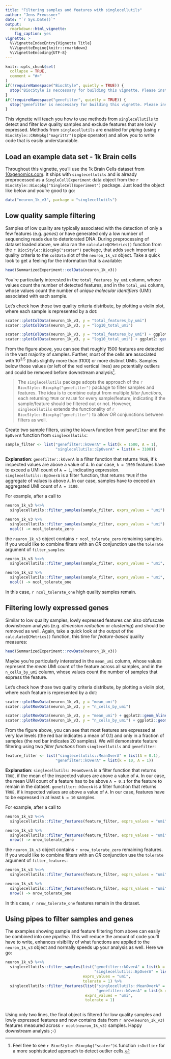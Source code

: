 ```yaml
---
title: "Filtering samples and features with singlecellutils"
author: "Jens Preussner"
date: "`r Sys.Date()`"
output: 
  rmarkdown::html_vignette:
    fig_caption: yes
vignette: >
  %\VignetteIndexEntry{Vignette Title}
  %\VignetteEngine{knitr::rmarkdown}
  %\VignetteEncoding{UTF-8}
---
```


```r
knitr::opts_chunk$set(
  collapse = TRUE,
  comment = "#>"
)
if(!requireNamespace("BiocStyle", quietly = TRUE)) {
  stop("BiocStyle is neccessary for building this vignette. Please install it.")
}
if(!requireNamespace("genefilter", quietly = TRUE)) {
  stop("genefilter is neccessary for building this vignette. Please install it.")
}
```

This vignette will teach you how to use methods from `singlecellutils` to detect and filter low quality samples and exclude features that are lowly expressed. Methods from `singlecellutils` are enabled for *piping* (using `r BiocStyle::CRANpkg("magrittr")`s pipe operator) and allow you to write code that is easily understandable.

## Load an example data set - 1k Brain cells

Throughout this vignette, you'll use the 1k Brain Cells dataset from [10xgenomics.com](https://support.10xgenomics.com/single-cell-gene-expression/datasets/3.0.0/neuron_1k_v3). It ships with `singlecellutils` and is already preprocessed as a `SingleCellExperiment` data object from the `r BiocStyle::Biocpkg("SingleCellExperiment")` package. Just load the object like below and you're good to go:

```r
data("neuron_1k_v3", package = "singlecellutils")
```

## Low quality sample filtering

Samples of low quality are typically associated with the detection of only a few features (e.g. *genes*) or have generated only a low number of sequencing reads due to deteriorated DNA. During preprocessing of dataset loaded above, we also ran the  `calculateQCMetrics()` function from the `r BiocStyle::Biocpkg("scater")` package, that adds such important quality criteria to the `colData` slot of the `neuron_1k_v3` object. Take a quick look to get a feeling for the information that is available:

```r
head(SummarizedExperiment::colData(neuron_1k_v3))
```

You're particularly interested in the `total_features_by_umi` column, whose values count the number of detected features, and in the `total_umi` column, whose values count the number of *unique molecular identifiers* (UMI) associated with each sample.

Let's check how those two quality criteria distribute, by plotting a violin plot, where each sample is represented by a dot: 

```r
scater::plotColData(neuron_1k_v3, y = "total_features_by_umi")
scater::plotColData(neuron_1k_v3, y = "log10_total_umi")
```

```r
scater::plotColData(neuron_1k_v3, y = "total_features_by_umi") + ggplot2::geom_hline(yintercept = 1500, color = "darkred") + ggplot2::coord_flip()
scater::plotColData(neuron_1k_v3, y = "log10_total_umi") + ggplot2::geom_hline(yintercept = 3.5, color = "darkred") + ggplot2::coord_flip()
```

From the figure above, you can see that roughly 1500 features are detected in the vast majority of samples. Further, most of the cells are associated with $10^{3.5}$ (thats slightly more than 3100) or more distinct UMIs. Samples below those values (or left of the red vertical lines) are potentially outliers and could be removed before downstream analysis^[Feel free to see `r BiocStyle::Biocpkg("scater")`s function `isOutlier` for a more sophisticated approach to detect outlier cells.]. 

> The `singlecellutils` package adopts the approach of the `r BiocStyle::Biocpkg("genefilter")` package to filter samples and features. The idea is to combine output from multiple *filter functions*, each returning `TRUE` or `FALSE` for every sample/feature, indicating if the sample/feature should be filtered out or not. However, `singlecellutils` extends the functionality of `r BiocStyle::Biocpkg("genefilter")` to allow *OR* conjunctions between filters as well.

Create two sample filters, using the `kOverA` function from `genefilter` and the `EpOverA` function from `singlecellutils`:

```r
sample_filter <- list("genefilter::kOverA" = list(k = 1500, A = 1),
                      "singlecellutils::EpOverA" = list(A = 3100))
```

**Explanation**: `genefilter::kOverA` is a filter function that returns `TRUE`, if `k` inspected values are above a value of `A`. In our case, `k = 1500` features have to exceed a UMI count of `A = 1`, indicating expression. `singlecellutils::EpOverA` is a filter function, that returns `TRUE` if the aggregate of values is above `A`. In our case, samples have to exceed an aggregated UMI count of `A = 3100`.

For example, after a call to

```r
neuron_1k_v3 %<>%
  singlecellutils::filter_samples(sample_filter, exprs_values = "umi")
```

```r
neuron_1k_v3 %>%
  singlecellutils::filter_samples(sample_filter, exprs_values = "umi") %>%
  ncol() -> ncol_tolerate_zero
```

the `neuron_1k_v3` object contains `r ncol_tolerate_zero` remaining samples. If you would like to combine filters with an *OR* conjunction use the `tolerate` argument of `filter_samples`:

```r
neuron_1k_v3 %<>%
  singlecellutils::filter_samples(sample_filter, exprs_values = "umi", tolerate = 1)
```

```r
neuron_1k_v3 %>%
  singlecellutils::filter_samples(sample_filter, exprs_values = "umi", tolerate = 1) %>%
  ncol() -> ncol_tolerate_one
```

In this case, `r ncol_tolerate_one` high quality samples remain.

## Filtering lowly expressed genes

Similar to low quality samples, lowly expressed features can also obfuscate downstream analysis (e.g. *dimension reduction* or *clustering*) and should be removed as well. Again, take a quick look at the output of the `calculateQCMetrics()` function, this time for *feature-based* quality measures:

```r
head(SummarizedExperiment::rowData(neuron_1k_v3))
```

Maybe you're particularly interested in the `mean_umi` column, whose values represent the *mean* UMI count of the feature across all samples, and in the `n_cells_by_umi` column, whose values count the number of samples that express the feature. 

Let's check how those two quality criteria distribute, by plotting a violin plot, where each feature is represented by a dot: 

```r
scater::plotRowData(neuron_1k_v3, y = "mean_umi")
scater::plotRowData(neuron_1k_v3, y = "n_cells_by_umi")
```

```r
scater::plotRowData(neuron_1k_v3, y = "mean_umi") + ggplot2::geom_hline(yintercept = 0.1, color = "darkred") + ggplot2::coord_flip()
scater::plotRowData(neuron_1k_v3, y = "n_cells_by_umi") + ggplot2::geom_hline(yintercept = 10, color = "darkred") + ggplot2::coord_flip()
```

From the figure above, you can see that most features are expressed at very low levels (the red bar indicates a mean of 0.1) and only in a fraction of samples (the red bar indicates 20 samples). We will demonstrate feature filtering using two *filter functions* from `singlecellutils` and `genefilter`:

```r
feature_filter <- list("singlecellutils::MeanOverA" = list(A = 0.1),
                      "genefilter::kOverA" = list(k = 10, A = 1))
```

**Explanation**: `singlecellutils::MeanOverA` is a filter function that returns `TRUE`, if the mean of the inspected values are above a value of `A`. In our case, the mean UMI count of a feature has to be above `A = 0.1` for the feature to remain in the dataset. `genefilter::kOverA` is a filter function that returns `TRUE`, if `k` inspected values are above a value of `A`. In our case, features have to be expressed in at least `k = 10` samples.

For example, after a call to

```r
neuron_1k_v3 %<>%
  singlecellutils::filter_features(feature_filter, exprs_values = "umi")
```

```r
neuron_1k_v3 %>%
  singlecellutils::filter_features(feature_filter, exprs_values = "umi") %>%
  nrow() -> nrow_tolerate_zero
```

the `neuron_1k_v3` object contains `r nrow_tolerate_zero` remaining features. If you would like to combine filters with an *OR* conjunction use the `tolerate` argument of `filter_features`:

```r
neuron_1k_v3 %<>%
  singlecellutils::filter_features(feature_filter, exprs_values = "umi", tolerate = 1)
```

```r
neuron_1k_v3 %>%
  singlecellutils::filter_features(feature_filter, exprs_values = "umi", tolerate = 1) %>%
  nrow() -> nrow_tolerate_one
```

In this case, `r nrow_tolerate_one` features remain in the dataset.

## Using pipes to filter samples and genes

The examples showing sample and feature filtering from above can easily be combined into one *pipeline*. This will reduce the amount of code you'll have to write, enhances visibility of what functions are applied to the `neuron_1k_v3` object and normally speeds up your analysis as well. Here we go:

```r
neuron_1k_v3 %<>%
  singlecellutils::filter_samples(list("genefilter::kOverA" = list(k = 1500, A = 1),
                                       "singlecellutils::EpOverA" = list(A = 3100)),
                                  exprs_values = "umi",
                                  tolerate = 1) %>%
  singlecellutils::filter_features(list("singlecellutils::MeanOverA" = list(A = 0.1),
                                        "genefilter::kOverA" = list(k = 10, A = 1)),
                                   exprs_values = "umi",
                                   tolerate = 1)
                                    
```

Using only two lines, the final object is filtered for low quality samples and lowly expressed features and now contains data from `r nrow(neuron_1k_v3)` features measured across `r ncol(neuron_1k_v3)` samples. Happy downstream analysis ;-)
